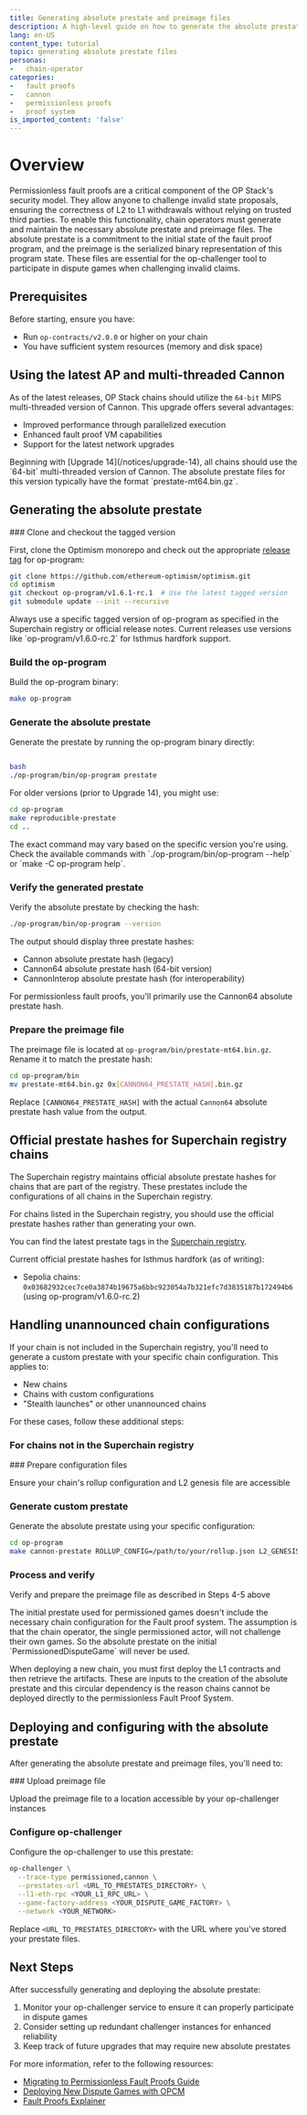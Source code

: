 ```yaml
---
title: Generating absolute prestate and preimage files
description: A high-level guide on how to generate the absolute prestate and preimage necessary for running cannon/permissionless proofs.
lang: en-US
content_type: tutorial
topic: generating absolute prestate files
personas:
-   chain-operator
categories:
-   fault proofs
-   cannon
-   permissionless proofs
-   proof system
is_imported_content: 'false'
---
```



# Overview

Permissionless fault proofs are a critical component of the OP Stack's security model. They allow anyone to challenge invalid state proposals, ensuring the correctness of L2 to L1 withdrawals without relying on trusted third parties. 
To enable this functionality, chain operators must generate and maintain the necessary absolute prestate and preimage files.
The absolute prestate is a commitment to the initial state of the fault proof program, and the preimage is the serialized binary representation of this program state. 
These files are essential for the op-challenger tool to participate in dispute games when challenging invalid claims.

## Prerequisites

Before starting, ensure you have:

*   Run `op-contracts/v2.0.0` or higher on your chain
*   You have sufficient system resources (memory and disk space)

## Using the latest AP and multi-threaded Cannon

As of the latest releases, OP Stack chains should utilize the `64-bit` MIPS multi-threaded version of Cannon. 
This upgrade offers several advantages:

*   Improved performance through parallelized execution
*   Enhanced fault proof VM capabilities
*   Support for the latest network upgrades

<Callout type="info">
  Beginning with [Upgrade 14](/notices/upgrade-14), all chains should use the `64-bit` multi-threaded version of Cannon. 
  The absolute prestate files for this version typically have the format `prestate-mt64.bin.gz`.
</Callout>

## Generating the absolute prestate

<Steps>
  ### Clone and checkout the tagged version

  First, clone the Optimism monorepo and check out the appropriate [release tag](https://github.com/ethereum-optimism/optimism/tags) for op-program:

  ```bash
  git clone https://github.com/ethereum-optimism/optimism.git
  cd optimism
  git checkout op-program/v1.6.1-rc.1  # Use the latest tagged version
  git submodule update --init --recursive

```

<Callout type="important">
    Always use a specific tagged version of op-program as specified in the Superchain registry or official release notes. Current releases use versions like `op-program/v1.6.0-rc.2` for Isthmus hardfork support.
  </Callout>

### Build the op-program

Build the op-program binary:

```bash
make op-program
```

### Generate the absolute prestate

Generate the prestate by running the op-program binary directly:

```bash

bash
./op-program/bin/op-program prestate

```

For older versions (prior to Upgrade 14), you might use:

```bash
cd op-program
make reproducible-prestate
cd ..

```

<Callout type="note">
    The exact command may vary based on the specific version you're using. Check the available commands with `./op-program/bin/op-program --help` or `make -C op-program help`.
  </Callout>

### Verify the generated prestate

Verify the absolute prestate by checking the hash:

```bash
./op-program/bin/op-program --version

```

  The output should display three prestate hashes:

  *   Cannon absolute prestate hash (legacy)
  *   Cannon64 absolute prestate hash (64-bit version)
  *   CannonInterop absolute prestate hash (for interoperability)

  For permissionless fault proofs, you'll primarily use the Cannon64 absolute prestate hash.

  ### Prepare the preimage file

  The preimage file is located at `op-program/bin/prestate-mt64.bin.gz`. Rename it to match the prestate hash:

  ```bash
  cd op-program/bin
  mv prestate-mt64.bin.gz 0x[CANNON64_PRESTATE_HASH].bin.gz
  ```

  Replace `[CANNON64_PRESTATE_HASH]` with the actual `Cannon64` absolute prestate hash value from the output.
</Steps>

## Official prestate hashes for Superchain registry chains

The Superchain registry maintains official absolute prestate hashes for chains that are part of the registry. 
These prestates include the configurations of all chains in the Superchain registry.

<Callout type="note">
  For chains listed in the Superchain registry, you should use the official prestate hashes rather than generating your own.
</Callout>

You can find the latest prestate tags in the [Superchain registry](https://github.com/ethereum-optimism/superchain-registry/blob/main/validation/standard/standard-prestates.toml).

Current official prestate hashes for Isthmus hardfork (as of writing):

*   Sepolia chains: `0x03682932cec7ce0a3874b19675a6bbc923054a7b321efc7d3835187b172494b6` (using op-program/v1.6.0-rc.2)

## Handling unannounced chain configurations

If your chain is not included in the Superchain registry, you'll need to generate a custom prestate with your specific chain configuration. This applies to:

*   New chains
*   Chains with custom configurations
*   "Stealth launches" or other unannounced chains

For these cases, follow these additional steps:

### For chains not in the Superchain registry

<Steps>
  ### Prepare configuration files

  Ensure your chain's rollup configuration and L2 genesis file are accessible

  ### Generate custom prestate
  Generate the absolute prestate using your specific configuration:

  ```bash
  cd op-program
  make cannon-prestate ROLLUP_CONFIG=/path/to/your/rollup.json L2_GENESIS=/path/to/your/genesis-l2.json
  ```

  ### Process and verify

  Verify and prepare the preimage file as described in Steps 4-5 above
</Steps>

<Callout type="warning">
  The initial prestate used for permissioned games doesn't include the necessary chain configuration for the Fault proof system. 
  The assumption is that the chain operator, the single permissioned actor, will not challenge their own games. 
  So the absolute prestate on the initial `PermissionedDisputeGame` will never be used.

  When deploying a new chain, you must first deploy the L1 contracts and then retrieve the artifacts. 
  These are inputs to the creation of the absolute prestate and this circular dependency is the reason chains cannot be deployed directly to the permissionless Fault Proof System.
</Callout>

## Deploying and configuring with the absolute prestate

After generating the absolute prestate and preimage files, you'll need to:

<Steps>
  ### Upload preimage file

  Upload the preimage file to a location accessible by your op-challenger instances

  ### Configure op-challenger

  Configure the op-challenger to use this prestate:

  ```bash
  op-challenger \
    --trace-type permissioned,cannon \
    --prestates-url <URL_TO_PRESTATES_DIRECTORY> \
    --l1-eth-rpc <YOUR_L1_RPC_URL> \
    --game-factory-address <YOUR_DISPUTE_GAME_FACTORY> \
    --network <YOUR_NETWORK>
  ```

  Replace `<URL_TO_PRESTATES_DIRECTORY>` with the URL where you've stored your prestate files.

</Steps>

## Next Steps

After successfully generating and deploying the absolute prestate:

1.  Monitor your op-challenger service to ensure it can properly participate in dispute games
2.  Consider setting up redundant challenger instances for enhanced reliability
3.  Keep track of future upgrades that may require new absolute prestates

For more information, refer to the following resources:

*   [Migrating to Permissionless Fault Proofs Guide](/operators/chain-operators/tutorials/migrating-permissionless)
*   [Deploying New Dispute Games with OPCM](/operators/chain-operators/tutorials/dispute-games)
*   [Fault Proofs Explainer](/stack/fault-proofs/explainer)
